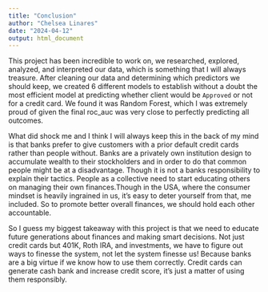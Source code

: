 ```yaml
---
title: "Conclusion"
author: "Chelsea Linares"
date: "2024-04-12"
output: html_document
---
```



This project has been incredible to work on, we researched, explored, analyzed, and interpreted our data, which is something that I will always treasure. After cleaning our data and determining which predictors we should keep, we created 6 different models to establish without a doubt the most efficient model at predicting whether client would be `Approved` or not for a credit card. We found it was Random Forest, which I was extremely proud of given the final roc_auc was very close to perfectly predicting all outcomes.

What did shock me and I think I will always keep this in the back of my mind is that banks prefer to give customers with a prior default credit cards rather than people without. Banks are a privately own institution design to accumulate wealth to their stockholders and in order to do that common people might be at a disadvantage. Though it is not a banks responsibility to explain their tactics. People as a collective need to start educating others on managing their own finances.Though in the USA, where the consumer mindset is heavily ingrained in us, it's easy to deter yourself from that, me included. So to promote better overall finances, we should hold each other accountable. 

So I guess my biggest takeaway with this project is that we need to educate future generations about finances and making smart decisions. Not just credit cards but 401K, Roth IRA, and investments, we have to figure out ways to finesse the system, not let the system finesse us! Because banks are a big virtue if we know how to use them correctly. Credit cards can generate cash bank and increase credit score, it's just a matter of using them responsibly.

